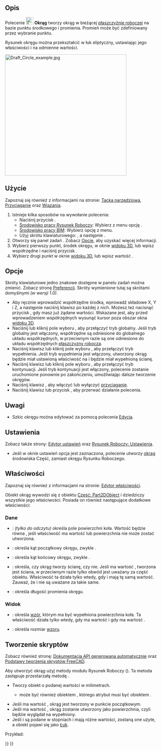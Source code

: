 <languages/>

{{Docnav/pl
|[[Draft_Arc_3Points/pl|Łuk przez trzy punkty]]
|[[Draft_Ellipse/pl|Elipsa]]
|[[Draft_Workbench/pl|środowisko pracy Rysunek Roboczy]]
|IconL=Draft_Arc_3Points.svg
|IconR=Draft_Ellipse.svg
|IconC=Workbench_Draft.svg
}}

{{GuiCommand/pl
|Name=Draft Circle
|Name/pl=Rysunek roboczy: Okrąg
|MenuLocation=Kreślenie → Okrąg<br>Kreślenie 2D → Okrąg
|Workbenches=[[Draft_Workbench/pl|Rysunek roboczy]], [[BIM_Workbench/pl|BIM]]
|Shortcut={{KEY|C}} {{KEY|I}}
|Version=0.7
|SeeAlso=[[Draft_Arc/pl|Łuk]], [[Draft_Arc_3Points/pl|Łuk przez 3 punkty]]

}}

<span id="Description"></span>
==Opis== 

Polecenie [[Image:Draft_Circle.svg|24px]] '''Okrąg''' tworzy okrąg w bieżącej [[Draft_SelectPlane/pl|płaszczyźnie roboczej]] na bazie punktu środkowego i promienia. Promień może być zdefiniowany przez wybranie punktu.

Rysunek okręgu można przekształcić w łuk eliptyczny, ustawiając jego właściwości {{PropertyData/pl|Kąt Pierwszy}} i {{PropertyData/pl|Kąt Ostatni}} na odmienne wartości.

[[Image:Draft_Circle_example.jpg|400px]]
{{Caption|Okrąg wyznaczony przez dwa punkty, środek i promień}}

<span id="Usage"></span>
==Użycie== 

Zapoznaj się również z informacjami na stronie: [[Draft_Tray/pl|Tacka narzędziowa]], [[Draft_Snap/pl|Przyciąganie]] oraz [[Draft_Constrain/pl|Wiązania]].

# Istnieje kilka sposobów na wywołanie polecenia:
#* Naciśnij przycisk {{Button|[[Image:Draft_Circle.svg|16px]] '''Okrąg'''}}.
#* [[Draft_Workbench/pl|Środowisko pracy Rysunek Roboczy]]: Wybierz z menu opcję {{MenuCommand|Kreślenie → [[Image:Draft_Circle.svg|16px]] Okrąg}}.
#* [[BIM_Workbench/pl|Środowisko pracy BIM]]: Wybierz opcję {{MenuCommand|Kreślenie 2D → [[Image:Draft_Circle.svg|16px]] Okrąg}} z menu.
#* Użyj skrótu klawiaturowego: {{KEY|C}}, a następnie {{KEY|I}}.
# Otworzy się panel zadań {{MenuCommand|Okrąg}}. Zobacz [[#Opcje|Opcje]], aby uzyskać więcej informacji.
# Wybierz pierwszy punkt, środek okręgu, w oknie [[3D_view/pl|widoku 3D]], lub wpisz współrzędne i naciśnij przycisk {{Button|[[Image:Draft_AddPoint.svg|16px]] Wprowadź punkt}}.
# Wybierz drugi punkt w oknie [[3D_view/pl|widoku 3D]], lub wpisz wartość {{MenuCommand|Promienia}}.

<span id="Options"></span>
==Opcje==

Skróty klawiaturowe jedno znakowe dostępne w panelu zadań można zmienić. Zobacz stronę [[Draft_Preferences/pl|Preferencji]]. Skróty wymienione tutaj są skrótami domyślnymi ''(w wersji 1.0)''.

<div class="mw-translate-fuzzy">
* Aby ręcznie wprowadzić współrzędne środka, wprowadź składowe X, Y i Z, a następnie naciśnij klawisz {{KEY|Enter}} po każdej z nich. Możesz też nacisnąć przycisk {{Button|[[Image:Draft_AddPoint.svg|16px]] Wprowadź punkt}}, gdy masz już żądane wartości. Wskazane jest, aby przed wprowadzeniem współrzędnych wysunąć kursor poza obszar okna [[3D_view/pl|widoku 3D]].
* Naciśnij {{KEY|G}} lub kliknij pole wyboru {{MenuCommand|Globalnie}}, aby przełączyć tryb globalny. Jeśli tryb globalny jest włączony, współrzędne są odniesione do globalnego układu współrzędnych, w przeciwnym razie są one odniesione do układu współrzędnych [[Draft_SelectPlane/pl|płaszczyzny robocza]].
* Naciśnij klawisz {{KEY|F}} lub kliknij pole wyboru {{MenuCommand|Wypełniony}}, aby przełączyć tryb wypełnienia. Jeśli tryb wypełnienia jest włączony, utworzony okrąg będzie miał ustawioną właściwość {{PropertyData/pl|Make Face}} na {{TRUE}} i będzie miał wypełnioną ścianę.
* Naciśnij klawisz {{KEY|N}} lub kliknij pole wyboru {{MenuCommand|Kontynuuj}}, aby przełączyć tryb kontynuacji. Jeśli tryb kontynuacji jest włączony, polecenie zostanie uruchomione ponownie po zakończeniu, umożliwiając dalsze tworzenie okręgów.
* Naciśnij klawisz {{KEY|S}}, aby włączyć lub wyłączyć [[Draft_Snap/pl|przyciąganie]].
* Naciśnij klawisz {{KEY|Esc}} lub przycisk {{Button|Zamknij}}, aby przerwać działanie polecenia.
</div>

<span id="Notes"></span>
==Uwagi==

* Szkic okręgu można edytować za pomocą polecenia [[Draft_Edit/pl|Edycja]].

<span id="Preferences"></span>
==Ustawienia==

Zobacz także strony: [[Preferences_Editor/pl|Edytor ustawień]] oraz [[Draft_Preferences/pl|Rysunek Roboczy: Ustawienia]].

* Jeśli w oknie ustawień opcja {{MenuCommand|Edycja → Preferencje → Rysunek Roboczy → Ustawienia ogólne → Opcje narzędzi do kreślenia → Używaj elementów pierwotnych, gdy jest to możliwe}} jest zaznaczona, polecenie utworzy [[Part_Circle/pl|okrąg]] środowiska Część, zamiast okręgu Rysunku Roboczego.

<span id="Properties"></span>
==Właściwości==

Zapoznaj się również z informacjami na stronie: [[Property_editor/pl|Edytor właściwości]].

Obiekt okrąg wywodzi się z obiektu [[Part_Part2DObject/pl|Część: Part2DObject]] i dziedziczy wszystkie jego właściwości. Posiada on również następujące dodatkowe właściwości:

<span id="Data"></span>
===Dane===

{{TitleProperty|Rysunek Roboczy}}

* {{PropertyData/pl|Powierzchnia|Area}}: ''(tylko do odczytu)'' określa pole powierzchni koła. Wartość będzie równa {{value|0.0}}, jeśli właściwość {{PropertyData/pl|Utwórz ścianę}} ma wartość {{FALSE}} lub powierzchnia nie może zostać utworzona.
* {{PropertyData/pl|Kąt pierwszy|Angle}}: określa kąt początkowy okręgu, zwykle {{value|0&#176;}}.
* {{PropertyData/pl|Kąt ostatni|Angle}}: określa kąt końcowy okręgu, zwykle {{value|0&#176;}}.
* {{PropertyData/pl|Utwórz ścianę|Bool}}: określa, czy okrąg tworzy ścianę, czy nie. Jeśli ma wartość {{TRUE}}, tworzona jest ściana, w przeciwnym razie tylko obwód jest uważany za część obiektu. Właściwość ta działa tylko wtedy, gdy {{PropertyData/pl|Kąt pierwszy}} i {{PropertyData/pl|Kąt ostatni}} mają tę samą wartość. Zauważ, że {{value|0&#176;}} i {{value|360&#176;}} nie są uważane za takie same.
* {{PropertyData/pl|Promień|Length}}: określa długość promienia okręgu.

<span id="View"></span>
===Widok===

{{TitleProperty|Rysunek Roboczy}}

* {{PropertyView/pl|Wzór|Enumeration}}: określa [[Draft_Pattern/pl|wzór]], którym ma być wypełniona powierzchnia koła. Ta właściwość działa tylko wtedy, gdy {{PropertyData/pl|Utwórz ścianę}} ma wartość {{TRUE}} i gdy {{PropertyView/pl|Tryb wyświetlania}} ma wartość {{value|Linie płaskie}}.
* {{PropertyView/pl|Rozmiar wzoru|Float}}: określa rozmiar [[Draft_Pattern/pl|wzoru]].

<span id="Scripting"></span>
==Tworzenie skryptów==

Zobacz również stronę: [https://freecad.github.io/SourceDoc/ Dokumentacja API generowana automatycznie] oraz [[FreeCAD_Scripting_Basics/pl|Podstawy tworzenia skryptów FreeCAD]].

Aby utworzyć okrąg użyj metody {{incode|make_circle}} modułu Rysunek Roboczy ({{Version/pl|0.19}}). Ta metoda zastępuje przestarzałą metodę {{incode|makeCircle}}.

{{Code|code=
circle = make_circle(radius, placement=None, face=None, startangle=None, endangle=None, support=None)
circle = make_circle(Part.Edge, placement=None, face=None, startangle=None, endangle=None, support=None)
}}

* Tworzy obiekt {{incode|Okrąg}} o podanej wartości {{incode|Promienia}} w milimetrach.
** {{incode|Promień}} może być również obiektem {{incode|Część.krawędź}}, którego atrybut {{incode|Krzywa}} musi być obiektem {{incode|Część.okrąg}}.
* Jeśli {{incode|Umiejscowienie}} ma wartość {{incode|Brak}}, okrąg jest tworzony w punkcie początkowym.
* Jeśli {{incode|Ściana}} ma wartość {{incode|Prawda}}, okrąg zostanie utworzony jako powierzchnia, czyli będzie wyglądał na wypełniony.
* Jeśli {{incode|Kąt pierwszy}} i {{incode|Kąt ostatni}} są podane w stopniach i mają różne wartości, zostaną one użyte, a obiekt pojawi się jako [[Draft_Arc/pl|Łuk]].

Przykład:
{{Code|code=
import FreeCAD as App
import Draft

doc = App.newDocument()

circle1 = Draft.make_circle(200)

zaxis = App.Vector(0, 0, 1)
p2 = App.Vector(1000, 1000, 0)
place2 = App.Placement(p2, App.Rotation(zaxis, 0))
circle2 = Draft.make_circle(500, placement=place2)

p3 = App.Vector(-1000, -1000, 0)
place3 = App.Placement(p3, App.Rotation(zaxis, 0))
circle3 = Draft.make_circle(750, placement=place3)

doc.recompute()
}}


{{Docnav/pl
|[[Draft_Arc_3Points/pl|Łuk przez trzy punkty]]
|[[Draft_Ellipse/pl|Elipsa]]
|[[Draft_Workbench/pl|środowisko pracy Rysunek Roboczy]]
|IconL=Draft_Arc_3Points.svg
|IconR=Draft_Ellipse.svg
|IconC=Workbench_Draft.svg
}}

{{Draft Tools navi{{#translation:}}}}
{{Userdocnavi{{#translation:}}}}